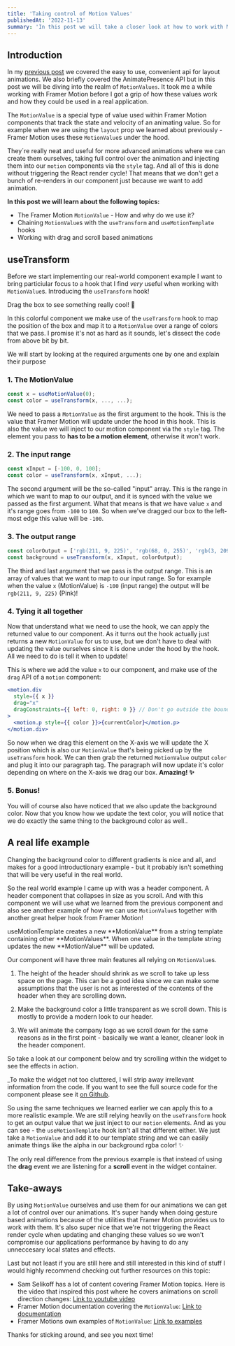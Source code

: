 ```yaml
---
title: 'Taking control of Motion Values'
publishedAt: '2022-11-13'
summary: 'In this post we will take a closer look at how to work with Motion values from Framer Motion'
---
```


## Introduction

In my <a href="https://www.niklasalbinsson.dev/blog/layout-animations" target="_blank">previous post</a> we covered the easy to use, convenient api for layout animations. We also briefly covered the AnimatePresence API but in this post we will be diving into the realm of `MotionValues`. It took me a while working with Framer Motion before I got a grip of how these values work and how they could be used in a real application.

The `MotionValue` is a special type of value used within Framer Motion components that track the state and velocity of an animating value. So for example when we are using the `layout` prop we learned about previously - Framer Motion uses these `MotionValue`s under the hood.

They´re really neat and useful for more advanced animations where we can create them ourselves, taking full control over the animation and injecting them into our `motion` components via the `style` tag. And all of this is done without triggering the React render cycle! That means that we don't get a bunch of re-renders in our component just because we want to add animation.

**In this post we will learn about the following topics:**

- The Framer Motion `MotionValue` - How and why do we use it?
- Chaining `MotionValue`s with the `useTransform` and `useMotionTemplate` hooks
- Working with drag and scroll based animations

## useTransform

Before we start implementing our real-world component example I want to bring particiular focus to a hook that I find _very_ useful when working with `MotionValue`s. Introducing the `useTransform` hook!

Drag the box to see something really cool! 🎨

<UseTransformWidget />

In this colorful component we make use of the `useTransform` hook to map the position of the box and map it to a `MotionValue` over a range of colors that we pass. I promise it's not as hard as it sounds, let's dissect the code from above bit by bit.

We will start by looking at the required arguments one by one and explain their purpose

### 1. The MotionValue

```jsx
const x = useMotionValue(0);
const color = useTransform(x, ..., ...);
```

We need to pass a `MotionValue` as the first argument to the hook. This is the value that Framer Motion will update under the hood in this hook. This is also the value we will inject to our motion component via the `style` tag. The element you pass to **has to be a motion element**, otherwise it won't work.

### 2. The input range

```jsx
const xInput = [-100, 0, 100];
const color = useTransform(x, xInput, ...);
```

The second argument will be the so-called "input" array. This is the range in which we want to map to our output, and it is synced with the value we passed as the first argument. What that means is that we have value `x` and it's range goes from `-100` to `100`. So when we've dragged our box to the left-most edge this value will be `-100`.

### 3. The output range

```jsx
const colorOutput = ['rgb(211, 9, 225)', 'rgb(68, 0, 255)', 'rgb(3, 209, 0)'];
const background = useTransform(x, xInput, colorOutput);
```

The third and last argument that we pass is the output range. This is an array of values that we want to map to our input range. So for example when the value `x` (MotionValue) is `-100` (input range) the output will be `rgb(211, 9, 225)` (Pink)!

### 4. Tying it all together

Now that understand what we need to use the hook, we can apply the returned value to our component. As it turns out the hook actually just returns a new `MotionValue` for us to use, but we don't have to deal with updating the value ourselves since it is done under the hood by the hook. All we need to do is tell it when to update!

This is where we add the value `x` to our component, and make use of the `drag` API of a `motion` component:

```jsx
<motion.div
  style={{ x }}
  drag="x"
  dragConstraints={{ left: 0, right: 0 }} // Don't go outside the bounds of the element
>
  <motion.p style={{ color }}>{currentColor}</motion.p>
</motion.div>
```

So now when we drag this element on the X-axis we will update the X position which is also our `MotionValue` that's being picked up by the `useTransform` hook. We can then grab the returned `MotionValue` output `color` and plug it into our paragraph tag. The paragraph will now update it's color depending on where on the X-axis we drag our box. **Amazing! ✨**

### 5. Bonus!

You will of course also have noticed that we also update the background color. Now that you know how we update the text color, you will notice that we do exactly the same thing to the background color as well..

## A real life example

Changing the background color to different gradients is nice and all, and makes for a good introductionary example - but it probably isn't something that will be very useful in the real world.

So the real world example I came up with was a header component. A header component that collapses in size as you scroll. And with this component we will use what we learned from the previous component and also see another example of how we can use `MotionValue`s together with another great helper hook from Framer Motion!

<Aside>
  useMotionTemplate creates a new **MotionValue** from a string template
  containing other **MotionValues**. When one value in the template string
  updates the new **MotionValue** will be updated.
</Aside>

Our component will have three main features all relying on `MotionValue`s.

1. The height of the header should shrink as we scroll to take up less space on the page. This can be a good idea since we can make some assumptions that the user is not as interested of the contents of the header when they are scrolling down.

2. Make the background color a little transparent as we scroll down. This is mostly to provide a modern look to our header.

3. We will animate the company logo as we scroll down for the same reasons as in the first point - basically we want a leaner, cleaner look in the header component.

So take a look at our component below and try scrolling within the widget to see the effects in action.

\_To make the widget not too cluttered, I will strip away irrellevant information from the code. If you want to see the full source code for the component please see it [on Github](https://github.com/Maufive/niklasalbinsson/blob/main/components/mdx/framer-motion-values/collapsing-header-widget.tsx).

<CollapsingHeaderWidget />

So using the same techniques we learned earlier we can apply this to a more realistic example. We are still relying heavliy on the `useTransform` hook to get an output value that we just inject to our `motion` elements. And as you can see - the `useMotionTemplate` hook isn't all that different either. We just take a `MotionValue` and add it to our template string and we can easily animate things like the alpha in our background rgba color! ✨

The only real difference from the previous example is that instead of using the **drag** event we are listening for a **scroll** event in the widget container.

## Take-aways

By using `MotionValue` ourselves and use them for our animations we can get a lot of control over our animations. It's super handy when doing gesture based animations because of the utilities that Framer Motion provides us to work with them. It's also super nice that we're not triggering the React render cycle when updating and changing these values so we won't compromise our applications performance by having to do any unneccesary local states and effects.

Last but not least if you are still here and still interested in this kind of stuff I would highly recommend checking out further resources on this topic:

- Sam Selikoff has a lot of content covering Framer Motion topics. Here is the video that inspired this post where he covers animations on scroll direction changes: <a href="https://www.youtube.com/watch?v=SLOBjhSJCi0" target="_blank">Link to youtube video</a>
- Framer Motion documentation covering the `MotionValue`: <a href="https://www.framer.com/docs/motionvalue/" target="_blank">Link to documentation</a>
- Framer Motions own examples of `MotionValue`: <a href="https://www.framer.com/docs/examples/#motionvalues" target="_blank">Link to examples</a>

Thanks for sticking around, and see you next time!
